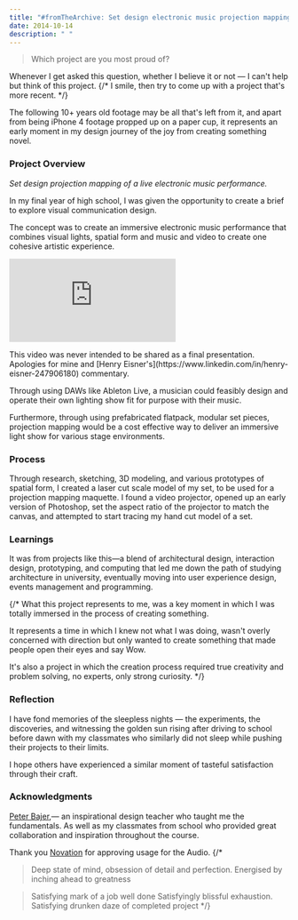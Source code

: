 ```yaml
---
title: "#fromTheArchive: Set design electronic music projection mapping"
date: 2014-10-14
description: " "
---
```


>Which project are you most proud of?

Whenever I get asked this question, whether I believe it or not — I can't help but think of this project.
{/* 
I smile, then try to come up with a project that's more recent. */}

The following 10+ years old footage may be all that's left from it, and apart from being iPhone 4 footage propped up on a paper cup, it represents an early moment in my design journey of the joy from creating something novel.

### Project Overview

_Set design projection mapping of a live electronic music performance._

In my final year of high school, I was given the opportunity to create a brief to explore visual communication design. 

The concept was to create an immersive electronic music performance that combines visual lights, spatial form and music and video to create one cohesive artistic experience.

<embed
  className="mx-auto my-5 aspect-[16/9] h-full max-h-[27rem] w-full max-w-3xl rounded-lg"
  src="https://www.youtube.com/embed/-ILH3V8IWG0?si=J9-tc4SsDzjE96_d"
  title="YouTube video player"
  frameborder="0"
  allow="accelerometer; autoplay; clipboard-write; encrypted-media; gyroscope; picture-in-picture; web-share"
  allowfullscreen
/>
<Caption>This video was never intended to be shared as a final presentation. <br/> Apologies for mine and [Henry Eisner's](https://www.linkedin.com/in/henry-eisner-247906180) commentary.</Caption>

Through using DAWs like Ableton Live, a musician could feasibly design and operate their own lighting show fit for purpose with their music.

Furthermore, through using prefabricated flatpack, modular set pieces, projection mapping would be a cost effective way to deliver an immersive light show for various stage environments.

### Process 
Through research, sketching, 3D modeling, and various prototypes of spatial form, I created a laser cut scale model of my set, to be used for a projection mapping maquette.
I found a video projector, opened up an early version of Photoshop, set the aspect ratio of the projector to match the canvas, and attempted to start tracing my hand cut model of a set.

### Learnings
It was from projects like this—a blend of architectural design, interaction design, prototyping, and computing that led me down the path of studying architecture in university, eventually moving into user experience design, events management and programming.

{/* 
What this project represents to me, was a key moment in which I was totally immersed in the process of creating something.

It represents a time in which I knew not what I was doing, wasn't overly concerned with direction but only wanted to create something that made people open their eyes and say Wow.

It's also a project in which the creation process required true creativity and problem solving, no experts, only strong curiosity. */}

### Reflection

I have fond memories of the sleepless nights — the experiments, the discoveries, and witnessing the golden sun rising after driving to school before dawn with my classmates who similarly did not sleep while pushing their projects to their limits.

I hope others have experienced a similar moment of tasteful satisfaction through their craft.

### Acknowledgments

[Peter Bajer](https://www.linkedin.com/in/peter-p-bajer-56471581/),— an inspirational design teacher who taught me the fundamentals. As well as my classmates from school who provided great collaboration and inspiration throughout the course.

Thank you [Novation](https://www.youtube.com/@NovationTV/) for approving usage for the Audio.
{/* 
> Deep state of mind, obsession of detail and perfection. Energised by inching ahead to greatness

> Satisfying mark of a job well done
> Satisfyingly blissful exhaustion.
> Satisfying drunken daze of completed project */}
